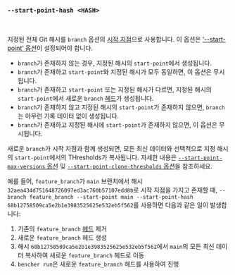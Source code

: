 ### `--start-point-hash <HASH>`

<br />

지정된 전체 Git 해시를 `branch` 옵션의 [시작 지점][start point]으로 사용합니다.
이 옵션은 [‘--start-point’ 옵션][start point option]이 설정되어야 합니다.

- `branch`가 존재하지 않는 경우, 지정된 해시의 `start-point`에서 생성됩니다.
- `branch`가 존재하고 `start-point`와 지정된 해시가 모두 동일하면,
  이 옵션은 무시됩니다.
- `branch`가 존재하고 `start-point` 또는 지정된 해시가 다르면,
  지정된 해시의 `start-point`에서 새로운 `branch` [헤드][head]가 생성됩니다.
- `branch`가 존재하지 않고 지정된 해시의 `start-point`가 존재하지 않으면,
  `branch`는 아무런 기록 데이터 없이 생성됩니다.
- `branch`가 존재하고 지정된 해시에 `start-point`가 존재하지 않으면,
  이 옵션은 무시됩니다.

새로운 `branch`가 시작 지점과 함께 생성되면,
모든 최신 데이터와 선택적으로 지정 해시의 `start-point`에서의 THresholds가 복사됩니다.
자세한 내용은 [`--start-point-max-versions` 옵션][start point max version option] 및 [`--start-point-clone-thresholds` 옵션][start point clone thresholds option]을 참조하세요.

예를 들어, `feature_branch`가 `main` 브랜치에서 해시 `32aea434d751648726097ed3ac760b57107edd8b`로 시작 지점을 가지고 존재할 때,
`--branch feature_branch --start-point main --start-point-hash 68b12758509ca5e2b1e3983525625e532eb5f562`를 사용하면 다음과 같은 일이 발생합니다:

1. 기존의 `feature_branch` [헤드][head] 제거
2. 새로운 `feature_branch` 헤드 생성
3. 해시 `68b12758509ca5e2b1e3983525625e532eb5f562`에서 `main`의 모든 최신 데이터 복사하여 새로운 `feature_branch` 헤드로 이동
4. `bencher run`은 새로운 `feature_branch` 헤드를 사용하여 진행

[start point]: /ko/docs/explanation/benchmarking/#start-point
[head]: /ko/docs/explanation/benchmarking/#head

[start point option]: #--branch-start-point-branch
[start point max version option]: #--start-point-max-versions-count
[start point clone thresholds option]: #--start-point-clone-thresholds
